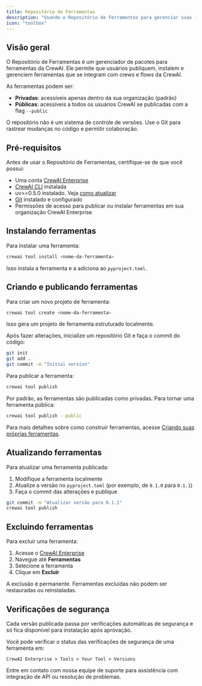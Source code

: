 ```yaml
---
title: Repositório de Ferramentas
description: "Usando o Repositório de Ferramentas para gerenciar suas ferramentas"
icon: "toolbox"
---
```


## Visão geral

O Repositório de Ferramentas é um gerenciador de pacotes para ferramentas da CrewAI. Ele permite que usuários publiquem, instalem e gerenciem ferramentas que se integram com crews e flows da CrewAI.

As ferramentas podem ser:

- **Privadas**: acessíveis apenas dentro da sua organização (padrão)
- **Públicas**: acessíveis a todos os usuários CrewAI se publicadas com a flag `--public`

O repositório não é um sistema de controle de versões. Use o Git para rastrear mudanças no código e permitir colaboração.

## Pré-requisitos

Antes de usar o Repositório de Ferramentas, certifique-se de que você possui:

- Uma conta [CrewAI Enterprise](https://app.crewai.com)
- [CrewAI CLI](https://docs.crewai.com/concepts/cli#cli) instalada
- uv>=0.5.0 instalado. Veja [como atualizar](https://docs.astral.sh/uv/getting-started/installation/#upgrading-uv)
- [Git](https://git-scm.com) instalado e configurado
- Permissões de acesso para publicar ou instalar ferramentas em sua organização CrewAI Enterprise

## Instalando ferramentas

Para instalar uma ferramenta:

```bash
crewai tool install <nome-da-ferramenta>
```

Isso instala a ferramenta e a adiciona ao `pyproject.toml`.

## Criando e publicando ferramentas

Para criar um novo projeto de ferramenta:

```bash
crewai tool create <nome-da-ferramenta>
```

Isso gera um projeto de ferramenta estruturado localmente.

Após fazer alterações, inicialize um repositório Git e faça o commit do código:

```bash
git init
git add .
git commit -m "Initial version"
```

Para publicar a ferramenta:

```bash
crewai tool publish
```

Por padrão, as ferramentas são publicadas como privadas. Para tornar uma ferramenta pública:

```bash
crewai tool publish --public
```

Para mais detalhes sobre como construir ferramentas, acesse [Criando suas próprias ferramentas](https://docs.crewai.com/concepts/tools#creating-your-own-tools).

## Atualizando ferramentas

Para atualizar uma ferramenta publicada:

1. Modifique a ferramenta localmente
2. Atualize a versão no `pyproject.toml` (por exemplo, de `0.1.0` para `0.1.1`)
3. Faça o commit das alterações e publique

```bash
git commit -m "Atualizar versão para 0.1.1"
crewai tool publish
```

## Excluindo ferramentas

Para excluir uma ferramenta:

1. Acesse o [CrewAI Enterprise](https://app.crewai.com)
2. Navegue até **Ferramentas**
3. Selecione a ferramenta
4. Clique em **Excluir**

<Warning>
A exclusão é permanente. Ferramentas excluídas não podem ser restauradas ou reinstaladas.
</Warning>

## Verificações de segurança

Cada versão publicada passa por verificações automáticas de segurança e só fica disponível para instalação após aprovação.

Você pode verificar o status das verificações de segurança de uma ferramenta em:

`CrewAI Enterprise > Tools > Your Tool > Versions`


<Card title="Precisa de ajuda?" icon="headset" href="mailto:support@crewai.com">
  Entre em contato com nossa equipe de suporte para assistência com integração de API ou resolução de problemas.
</Card>